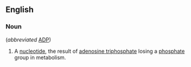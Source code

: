 ==English==
{{wikipedia}}

===Noun===
{{en-noun|-|sg=[[adenosine]] [[diphosphate]]}} (''abbreviated'' [[ADP]])

# {{biochemistry}} A [[nucleotide]], the result of [[adenosine triphosphate]] losing a [[phosphate]] group in metabolism.
